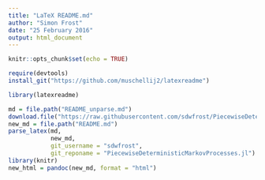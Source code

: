 ```yaml
---
title: "LaTeX README.md"
author: "Simon Frost"
date: "25 February 2016"
output: html_document
---
```


```r
knitr::opts_chunk$set(echo = TRUE)
```

```r
require(devtools)
install_git("https://github.com/muschellij2/latexreadme")
```

```r
library(latexreadme)
```


```r
md = file.path("README_unparse.md")
download.file("https://raw.githubusercontent.com/sdwfrost/PiecewiseDeterministicMarkovProcesses.jl/master/README_unparse.md",destfile = md, method = "curl")
new_md = file.path("README.md")
parse_latex(md,
            new_md,
            git_username = "sdwfrost",
            git_reponame = "PiecewiseDeterministicMarkovProcesses.jl")
library(knitr)
new_html = pandoc(new_md, format = "html")
```


